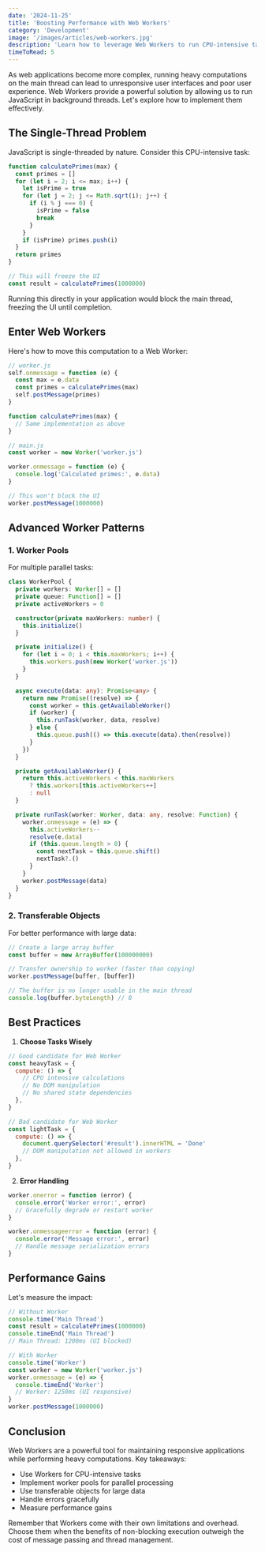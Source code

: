 ```yaml
---
date: '2024-11-25'
title: 'Boosting Performance with Web Workers'
category: 'Development'
image: '/images/articles/web-workers.jpg'
description: 'Learn how to leverage Web Workers to run CPU-intensive tasks without blocking the main thread in JavaScript applications.'
timeToRead: 5
---
```


As web applications become more complex, running heavy computations on the main thread can lead to unresponsive user interfaces and poor user experience. Web Workers provide a powerful solution by allowing us to run JavaScript in background threads. Let's explore how to implement them effectively.

## The Single-Thread Problem

JavaScript is single-threaded by nature. Consider this CPU-intensive task:

```javascript
function calculatePrimes(max) {
  const primes = []
  for (let i = 2; i <= max; i++) {
    let isPrime = true
    for (let j = 2; j <= Math.sqrt(i); j++) {
      if (i % j === 0) {
        isPrime = false
        break
      }
    }
    if (isPrime) primes.push(i)
  }
  return primes
}

// This will freeze the UI
const result = calculatePrimes(1000000)
```

Running this directly in your application would block the main thread, freezing the UI until completion.

## Enter Web Workers

Here's how to move this computation to a Web Worker:

```javascript
// worker.js
self.onmessage = function (e) {
  const max = e.data
  const primes = calculatePrimes(max)
  self.postMessage(primes)
}

function calculatePrimes(max) {
  // Same implementation as above
}
```

```javascript
// main.js
const worker = new Worker('worker.js')

worker.onmessage = function (e) {
  console.log('Calculated primes:', e.data)
}

// This won't block the UI
worker.postMessage(1000000)
```

## Advanced Worker Patterns

### 1. Worker Pools

For multiple parallel tasks:

```typescript
class WorkerPool {
  private workers: Worker[] = []
  private queue: Function[] = []
  private activeWorkers = 0

  constructor(private maxWorkers: number) {
    this.initialize()
  }

  private initialize() {
    for (let i = 0; i < this.maxWorkers; i++) {
      this.workers.push(new Worker('worker.js'))
    }
  }

  async execute(data: any): Promise<any> {
    return new Promise((resolve) => {
      const worker = this.getAvailableWorker()
      if (worker) {
        this.runTask(worker, data, resolve)
      } else {
        this.queue.push(() => this.execute(data).then(resolve))
      }
    })
  }

  private getAvailableWorker() {
    return this.activeWorkers < this.maxWorkers
      ? this.workers[this.activeWorkers++]
      : null
  }

  private runTask(worker: Worker, data: any, resolve: Function) {
    worker.onmessage = (e) => {
      this.activeWorkers--
      resolve(e.data)
      if (this.queue.length > 0) {
        const nextTask = this.queue.shift()
        nextTask?.()
      }
    }
    worker.postMessage(data)
  }
}
```

### 2. Transferable Objects

For better performance with large data:

```javascript
// Create a large array buffer
const buffer = new ArrayBuffer(100000000)

// Transfer ownership to worker (faster than copying)
worker.postMessage(buffer, [buffer])

// The buffer is no longer usable in the main thread
console.log(buffer.byteLength) // 0
```

## Best Practices

1. **Choose Tasks Wisely**

```javascript
// Good candidate for Web Worker
const heavyTask = {
  compute: () => {
    // CPU intensive calculations
    // No DOM manipulation
    // No shared state dependencies
  },
}

// Bad candidate for Web Worker
const lightTask = {
  compute: () => {
    document.querySelector('#result').innerHTML = 'Done'
    // DOM manipulation not allowed in workers
  },
}
```

2. **Error Handling**

```javascript
worker.onerror = function (error) {
  console.error('Worker error:', error)
  // Gracefully degrade or restart worker
}

worker.onmessageerror = function (error) {
  console.error('Message error:', error)
  // Handle message serialization errors
}
```

## Performance Gains

Let's measure the impact:

```javascript
// Without Worker
console.time('Main Thread')
const result = calculatePrimes(1000000)
console.timeEnd('Main Thread')
// Main Thread: 1200ms (UI blocked)

// With Worker
console.time('Worker')
const worker = new Worker('worker.js')
worker.onmessage = (e) => {
  console.timeEnd('Worker')
  // Worker: 1250ms (UI responsive)
}
worker.postMessage(1000000)
```

## Conclusion

Web Workers are a powerful tool for maintaining responsive applications while performing heavy computations. Key takeaways:

- Use Workers for CPU-intensive tasks
- Implement worker pools for parallel processing
- Use transferable objects for large data
- Handle errors gracefully
- Measure performance gains

Remember that Workers come with their own limitations and overhead. Choose them when the benefits of non-blocking execution outweigh the cost of message passing and thread management.
